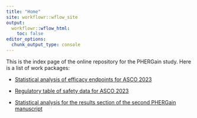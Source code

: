 ```yaml
---
title: "Home"
site: workflowr::wflow_site
output:
  workflowr::wflow_html:
    toc: false
editor_options:
  chunk_output_type: console
---
```


This is the index page of the online repository for the PHERGain study. Here is a list of work packages:

* [Statistical analysis of efficacy endpoints for ASCO 2023](WP1_asco23-efficacy.html)

* [Regulatory table of safety data for ASCO 2023](WP2_esmo23-safety_2023-04-27.html)

* [Statistical analysis for the results section of the second PHERGain manuscript](WP3_manuscript_results_2023-05-05.html)
